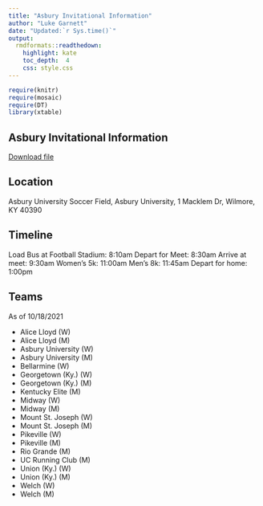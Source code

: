 ```yaml
---
title: "Asbury Invitational Information"
author: "Luke Garnett"
date: "Updated:`r Sys.time()`"
output:
  rmdformats::readthedown:
    highlight: kate
    toc_depth:  4
    css: style.css
---
```


```r
require(knitr)
require(mosaic)
require(DT)
library(xtable)
```

## Asbury Invitational Information

<a href="Asbury.pdf" target="_blank" class="btn btn-lg btn-outline">
    <i class="fa fa-file-pdf-o"></i>
    Download file
</a>

## Location 

Asbury University Soccer Field, Asbury University, 1 Macklem Dr, Wilmore, KY 40390

## Timeline

Load Bus at Football Stadium: 8:10am
Depart for Meet: 8:30am
Arrive at meet: 9:30am
Women's 5k: 11:00am
Men's 8k: 11:45am
Depart for home: 1:00pm

## Teams

As of 10/18/2021

	
	
- Alice Lloyd (W)
- Alice Lloyd (M)
- Asbury University (W)
- Asbury University (M)
- Bellarmine (W)
- Georgetown (Ky.) (W)
- Georgetown (Ky.) (M)
- Kentucky Elite (M)
- Midway (W)
- Midway (M)
- Mount St. Joseph (W)
- Mount St. Joseph (M)
- Pikeville (W)
- Pikeville (M)
- Rio Grande (M)
- UC Running Club (M)
- Union (Ky.) (W)
- Union (Ky.) (M)
- Welch (W)
- Welch (M)